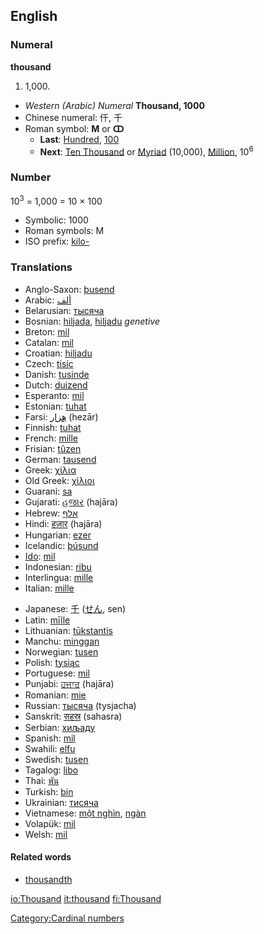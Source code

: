 ==English==

===Numeral===
'''thousand'''
# 1,000.

*''Western (Arabic) Numeral'' '''Thousand, 1000'''
*Chinese numeral: 仟, 千
*Roman symbol: '''M''' or '''ↀ'''
**'''Last''': [[Hundred]], [[100]]
**'''Next''': [[Ten Thousand]] or [[Myriad]] (10,000), [[Million]], 10<sup>6</sup>

===Number===

10<sup>3</sup> = 1,000 = 10 &times; 100

*Symbolic: 1000
*Roman symbols: M 
*ISO prefix: [[kilo-]]

===Translations===
{{top}}
*Anglo-Saxon: [[þusend]]
*Arabic: [[ألف]]
*Belarusian: [[тысяча]]
*Bosnian: [[hiljada]], [[hiljadu]] ''genetive''
*Breton: [[mil]]
*Catalan: [[mil]]
*Croatian: [[hiljadu]]
*Czech:  [[tisíc]]
*Danish: [[tusinde]]
*Dutch: [[duizend]] {{f}}
*Esperanto: [[mil]]
*Estonian: [[tuhat]]
*Farsi: [[هِزار]] (hezār)
*Finnish: [[tuhat]]
*French: [[mille]] {{m}}
*Frisian: [[tûzen]]
*German: [[tausend]] {{n}}
*Greek: [[χίλια]]
*Old Greek: [[χίλιοι]]
*Guarani: [[sa]]
*Gujarati: [[હજાર]] (hajāra)
*Hebrew: [[אלף]]
*Hindi: [[हज़ार]] (hajāra)
*Hungarian: [[ezer]]
*Icelandic: [[þúsund]]
*[[Ido]]: [[mil]]
*Indonesian: [[ribu]]
*Interlingua: [[mille]]
*Italian: [[mille]] {{m}}
{{mid}}
*Japanese: [[千]] ([[せん]], sen)
*Latin: [[mīlle]]
*Lithuanian: [[tūkstantis]] {{m}}
*Manchu: [[minggan]]
*Norwegian: [[tusen]]
*Polish: [[tysiąc]]
*Portuguese: [[mil]]
*Punjabi: [[ਹਜਾਰ]] (hajāra)
*Romanian: [[mie]] {{f}}
*Russian: [[тысяча]] {{f}}  (tysjacha)
*Sanskrit: [[सहस्र]] (sahasra)
*Serbian: [[хиљаду]]
*Spanish: [[mil]] {{m}}
*Swahili: [[elfu]]
*Swedish: [[tusen]]
*Tagalog: [[libo]]
*Thai: [[พัน]]
*Turkish: [[bin]]
*Ukrainian: [[тисяча]]
*Vietnamese: [[một nghìn]], [[ngàn]]
*Volapük: [[mil]]
*Welsh: [[mil]]
{{bottom}}

====Related words====

*[[thousandth]]

[[Category:Cardinal numbers]]

[[io:Thousand]]
[[it:thousand]]
[[fi:Thousand]]